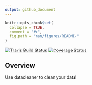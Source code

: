 ```yaml
---
output: github_document
---
```


<!-- README.md is generated from README.Rmd. Please edit that file -->

```r
knitr::opts_chunk$set(
  collapse = TRUE,
  comment = "#>",
  fig.path = "man/figures/README-"
)
```

[![Travis Build Status](https://travis-ci.org/Quantargo/datacleaner.svg?branch=master)](https://travis-ci.org/Quantargo/datacleaner)
[![Coverage Status](https://img.shields.io/codecov/c/github/Quantargo/datacleaner/master.svg)](https://codecov.io/github/Quantargo/datacleaner?branch=master)

## Overview

Use datacleaner to clean your data!

<!-- TODO: Change README to make it more descriptive, add examples, etc. -->

